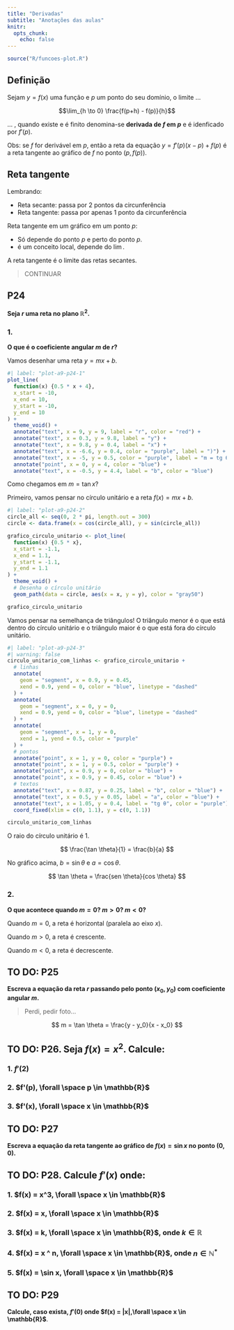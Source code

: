 ```yaml
---
title: "Derivadas"
subtitle: "Anotações das aulas"
knitr:
  opts_chunk:
    echo: false
---
```



```r
source("R/funcoes-plot.R")
```


## Definição

Sejam $y = f(x)$ uma função e $p$ um ponto do seu domínio, o limite ...

$$\lim_{h \to 0} \frac{f(p+h) - f(p)}{h}$$

... , quando existe e é finito denomina-se **derivada de $f$ em $p$** e é idenficado por $f'(p)$.

Obs: se $f$ for derivável em $p$, então a reta da equação $y = f'(p)(x-p) + f(p)$ é a reta tangente ao gráfico de $f$ no ponto $(p, f(p))$. 

## Reta tangente
Lembrando: 
  
  - Reta secante: passa por 2 pontos da circunferência
  - Reta tangente: passa por apenas 1 ponto da circunferência
  
Reta tangente em um gráfico em um ponto $p$:

  - Só depende do ponto $p$ e perto do ponto $p$.
  - é um conceito local, depende do $\lim$.
  
A reta tangente é o limite das retas secantes. 

> CONTINUAR


## P24
**Seja $r$ uma reta no plano $\mathbb{R}^2$.**

### 1.
**O que é o coeficiente angular $m$ de $r$?**

Vamos desenhar uma reta $y = mx + b$.

```r
#| label: "plot-a9-p24-1"
plot_line(
  function(x) {0.5 * x + 4},
  x_start = -10,
  x_end = 10,
  y_start = -10,
  y_end = 10
) +
  theme_void() +
  annotate("text", x = 9, y = 9, label = "r", color = "red") +
  annotate("text", x = 0.3, y = 9.8, label = "y") +
  annotate("text", x = 9.8, y = 0.4, label = "x") +
  annotate("text", x = -6.6, y = 0.4, color = "purple", label = ")") +
  annotate("text", x = -5, y = 0.5, color = "purple", label = "m = tg θ") +
  annotate("point", x = 0, y = 4, color = "blue") +
  annotate("text", x = -0.5, y = 4.4, label = "b", color = "blue")
```

Como chegamos em $m = \tan x$?

Primeiro, vamos pensar no círculo unitário e a reta $f(x) = mx + b$.


```r
#| label: "plot-a9-p24-2"
circle_all <- seq(0, 2 * pi, length.out = 300)
circle <- data.frame(x = cos(circle_all), y = sin(circle_all))

grafico_circulo_unitario <- plot_line(
  function(x) {0.5 * x},
  x_start = -1.1,
  x_end = 1.1,
  y_start = -1.1,
  y_end = 1.1
) +
  theme_void() +
  # Desenha o círculo unitário
  geom_path(data = circle, aes(x = x, y = y), color = "gray50")

grafico_circulo_unitario
```





Vamos pensar na semelhança de triângulos!
O triângulo menor é o que está dentro do círculo unitário e o triângulo maior é o que está fora do círculo unitário.

```r
#| label: "plot-a9-p24-3"
#| warning: false
circulo_unitario_com_linhas <- grafico_circulo_unitario +
  # linhas
  annotate(
    geom = "segment", x = 0.9, y = 0.45,
    xend = 0.9, yend = 0, color = "blue", linetype = "dashed"
  ) +
  annotate(
    geom = "segment", x = 0, y = 0,
    xend = 0.9, yend = 0, color = "blue", linetype = "dashed"
  ) +
  annotate(
    geom = "segment", x = 1, y = 0,
    xend = 1, yend = 0.5, color = "purple"
  ) +
  # pontos
  annotate("point", x = 1, y = 0, color = "purple") +
  annotate("point", x = 1, y = 0.5, color = "purple") +
  annotate("point", x = 0.9, y = 0, color = "blue") +
  annotate("point", x = 0.9, y = 0.45, color = "blue") +
  # textos
  annotate("text", x = 0.87, y = 0.25, label = "b", color = "blue") +
  annotate("text", x = 0.5, y = 0.05, label = "a", color = "blue") +
  annotate("text", x = 1.05, y = 0.4, label = "tg θ", color = "purple") +
  coord_fixed(xlim = c(0, 1.1), y = c(0, 1.1))

circulo_unitario_com_linhas
```

O raio do círculo unitário é 1. 


$$
\frac{\tan \theta}{1} = \frac{b}{a}
$$

No gráfico acima, $b = \sin \theta$ e $a = \cos \theta$.

$$
\tan \theta = \frac{sen \theta}{cos \theta}
$$


### 2. 
**O que acontece quando $m = 0$? $m>0$? $m<0$?**

Quando $m = 0$, a reta é horizontal (paralela ao eixo $x$).

Quando $m > 0$, a reta é crescente.

Quando $m < 0$, a reta é decrescente.


## TO DO: P25 
**Escreva a equação da reta $r$ passando pelo ponto $(x_0, y_0)$ com coeficiente angular $m$.**

> Perdi, pedir foto...

$$
m = \tan \theta = \frac{y - y_0}{x - x_0}
$$


## TO DO: P26. Seja $f(x) = x^2$. Calcule:

### 1. $f'(2)$

### 2. $f'(p), \forall \space p \in \mathbb{R}$

### 3. $f'(x), \forall \space x \in \mathbb{R}$

## TO DO: P27
**Escreva a equação da reta tangente ao gráfico de $f(x) = \sin x$ no ponto $(0,0)$.**

## TO DO: P28. Calcule $f'(x)$ onde:

### 1. $f(x) = x^3, \forall \space x \in \mathbb{R}$

### 2. $f(x) = x, \forall \space x \in \mathbb{R}$


### 3. $f(x) = k, \forall \space x \in \mathbb{R}$, onde $k \in \mathbb{R}$

### 4. $f(x) = x ^ n, \forall \space x \in \mathbb{R}$, onde $n \in \mathbb{N}^*$


### 5. $f(x) = \sin x, \forall \space x \in \mathbb{R}$


## TO DO: P29

**Calcule, caso exista, $f'(0)$ onde $f(x) = |x|,\forall \space x \in \mathbb{R}$**. 
